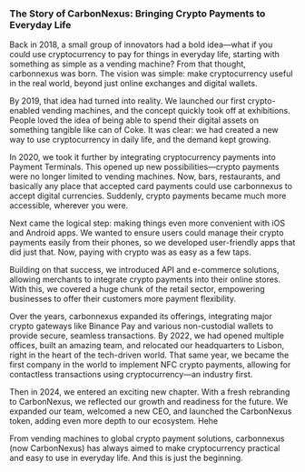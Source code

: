 ### The Story of CarbonNexus: Bringing Crypto Payments to Everyday Life

Back in 2018, a small group of innovators had a bold idea—what if you could use cryptocurrency to pay for things in everyday life, starting with something as simple as a vending machine? From that thought, carbonnexus was born. The vision was simple: make cryptocurrency useful in the real world, beyond just online exchanges and digital wallets.

By 2019, that idea had turned into reality. We launched our first crypto-enabled vending machines, and the concept quickly took off at exhibitions. People loved the idea of being able to spend their digital assets on something tangible like can of Coke. It was clear: we had created a new way to use cryptocurrency in daily life, and the demand kept growing.

In 2020, we took it further by integrating cryptocurrency payments into Payment Terminals. This opened up new possibilities—crypto payments were no longer limited to vending machines. Now, bars, restaurants, and basically any place that accepted card payments could use carbonnexus to accept digital currencies. Suddenly, crypto payments became much more accessible, wherever you were.

Next came the logical step: making things even more convenient with iOS and Android apps. We wanted to ensure users could manage their crypto payments easily from their phones, so we developed user-friendly apps that did just that. Now, paying with crypto was as easy as a few taps.

Building on that success, we introduced API and e-commerce solutions, allowing merchants to integrate crypto payments into their online stores. With this, we covered a huge chunk of the retail sector, empowering businesses to offer their customers more payment flexibility.

Over the years, carbonnexus expanded its offerings, integrating major crypto gateways like Binance Pay and various non-custodial wallets to provide secure, seamless transactions. By 2022, we had opened multiple offices, built an amazing team, and relocated our headquarters to Lisbon, right in the heart of the tech-driven world. That same year, we became the first company in the world to implement NFC crypto payments, allowing for contactless transactions using cryptocurrency—an industry first.

Then in 2024, we entered an exciting new chapter. With a fresh rebranding to CarbonNexus, we reflected our growth and readiness for the future. We expanded our team, welcomed a new CEO, and launched the CarbonNexus token, adding even more depth to our ecosystem. Hehe

From vending machines to global crypto payment solutions, carbonnexus (now CarbonNexus) has always aimed to make cryptocurrency practical and easy to use in everyday life. And this is just the beginning.